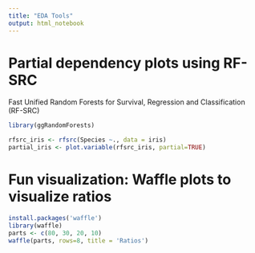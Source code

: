 ```yaml
---
title: "EDA Tools"
output: html_notebook
---
```



# Partial dependency plots using RF-SRC

Fast Unified Random Forests for Survival, Regression and Classification (RF-SRC)


```r
library(ggRandomForests)

rfsrc_iris <- rfsrc(Species ~., data = iris)
partial_iris <- plot.variable(rfsrc_iris, partial=TRUE)
```



# Fun visualization: Waffle plots to visualize ratios

```r
install.packages('waffle')
library(waffle)
parts <- c(80, 30, 20, 10)
waffle(parts, rows=8, title = 'Ratios')
```

